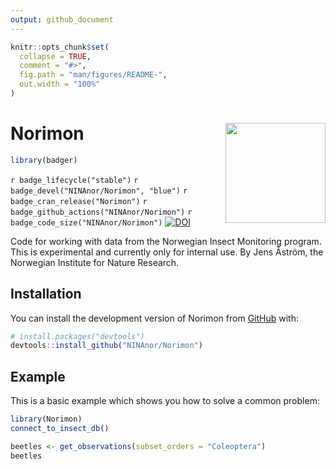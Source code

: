 ```yaml
---
output: github_document
---
```


<!-- README.md is generated from README.Rmd. Please edit that file -->

```r
knitr::opts_chunk$set(
  collapse = TRUE,
  comment = "#>",
  fig.path = "man/figures/README-",
  out.width = "100%"
)
```

# Norimon <img src="https://github.com/NINAnor/Norimon/blob/main/inst/figures/Norimon.png" align="right" width="160px"/>

<!-- badges: start -->
```r
library(badger)
```
`r badge_lifecycle("stable")` 
`r badge_devel("NINAnor/Norimon", "blue")`
`r badge_cran_release("Norimon")`
`r badge_github_actions("NINAnor/Norimon")` 
`r badge_code_size("NINAnor/Norimon")`
[![DOI](https://zenodo.org/badge/508228048.svg)](https://doi.org/10.5281/zenodo.16947368)
<!-- badges: end -->

Code for working with data from the Norwegian Insect Monitoring program. This is experimental and currently only for internal use. By Jens Åström, the Norwegian Institute for Nature Research.

## Installation

You can install the development version of Norimon from [GitHub](https://github.com/) with:

``` r
# install.packages("devtools")
devtools::install_github("NINAnor/Norimon")
```

## Example

This is a basic example which shows you how to solve a common problem:

```r
library(Norimon)
connect_to_insect_db()
```


```r
beetles <- get_observations(subset_orders = "Coleoptera")
beetles
```
